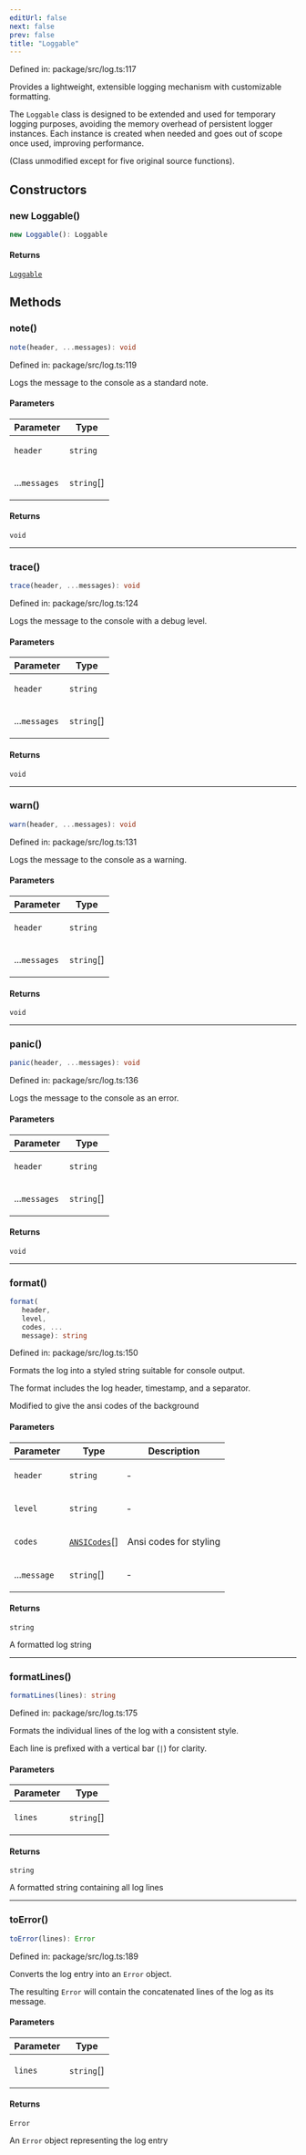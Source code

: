 ```yaml
---
editUrl: false
next: false
prev: false
title: "Loggable"
---
```


Defined in: package/src/log.ts:117

Provides a lightweight, extensible logging mechanism with customizable formatting.

The `Loggable` class is designed to be extended and used for temporary logging purposes,
avoiding the memory overhead of persistent logger instances. Each instance is created
when needed and goes out of scope once used, improving performance.

(Class unmodified except for five original source functions).

## Constructors

### new Loggable()

```ts
new Loggable(): Loggable
```

#### Returns

[`Loggable`](/reference/classes/loggable/)

## Methods

### note()

```ts
note(header, ...messages): void
```

Defined in: package/src/log.ts:119

Logs the message to the console as a standard note.

#### Parameters

<table>
<thead>
<tr>
<th>Parameter</th>
<th>Type</th>
</tr>
</thead>
<tbody>
<tr>
<td>

`header`

</td>
<td>

`string`

</td>
</tr>
<tr>
<td>

...`messages`

</td>
<td>

`string`[]

</td>
</tr>
</tbody>
</table>

#### Returns

`void`

***

### trace()

```ts
trace(header, ...messages): void
```

Defined in: package/src/log.ts:124

Logs the message to the console with a debug level.

#### Parameters

<table>
<thead>
<tr>
<th>Parameter</th>
<th>Type</th>
</tr>
</thead>
<tbody>
<tr>
<td>

`header`

</td>
<td>

`string`

</td>
</tr>
<tr>
<td>

...`messages`

</td>
<td>

`string`[]

</td>
</tr>
</tbody>
</table>

#### Returns

`void`

***

### warn()

```ts
warn(header, ...messages): void
```

Defined in: package/src/log.ts:131

Logs the message to the console as a warning.

#### Parameters

<table>
<thead>
<tr>
<th>Parameter</th>
<th>Type</th>
</tr>
</thead>
<tbody>
<tr>
<td>

`header`

</td>
<td>

`string`

</td>
</tr>
<tr>
<td>

...`messages`

</td>
<td>

`string`[]

</td>
</tr>
</tbody>
</table>

#### Returns

`void`

***

### panic()

```ts
panic(header, ...messages): void
```

Defined in: package/src/log.ts:136

Logs the message to the console as an error.

#### Parameters

<table>
<thead>
<tr>
<th>Parameter</th>
<th>Type</th>
</tr>
</thead>
<tbody>
<tr>
<td>

`header`

</td>
<td>

`string`

</td>
</tr>
<tr>
<td>

...`messages`

</td>
<td>

`string`[]

</td>
</tr>
</tbody>
</table>

#### Returns

`void`

***

### format()

```ts
format(
   header, 
   level, 
   codes, ...
   message): string
```

Defined in: package/src/log.ts:150

Formats the log into a styled string suitable for console output.

The format includes the log header, timestamp, and a separator.

Modified to give the ansi codes of the background

#### Parameters

<table>
<thead>
<tr>
<th>Parameter</th>
<th>Type</th>
<th>Description</th>
</tr>
</thead>
<tbody>
<tr>
<td>

`header`

</td>
<td>

`string`

</td>
<td>

&hyphen;

</td>
</tr>
<tr>
<td>

`level`

</td>
<td>

`string`

</td>
<td>

&hyphen;

</td>
</tr>
<tr>
<td>

`codes`

</td>
<td>

[`ANSICodes`](/reference/enumerations/ansicodes/)[]

</td>
<td>

Ansi codes for styling

</td>
</tr>
<tr>
<td>

...`message`

</td>
<td>

`string`[]

</td>
<td>

&hyphen;

</td>
</tr>
</tbody>
</table>

#### Returns

`string`

A formatted log string

***

### formatLines()

```ts
formatLines(lines): string
```

Defined in: package/src/log.ts:175

Formats the individual lines of the log with a consistent style.

Each line is prefixed with a vertical bar (`|`) for clarity.

#### Parameters

<table>
<thead>
<tr>
<th>Parameter</th>
<th>Type</th>
</tr>
</thead>
<tbody>
<tr>
<td>

`lines`

</td>
<td>

`string`[]

</td>
</tr>
</tbody>
</table>

#### Returns

`string`

A formatted string containing all log lines

***

### toError()

```ts
toError(lines): Error
```

Defined in: package/src/log.ts:189

Converts the log entry into an `Error` object.

The resulting `Error` will contain the concatenated lines of the log as its message.

#### Parameters

<table>
<thead>
<tr>
<th>Parameter</th>
<th>Type</th>
</tr>
</thead>
<tbody>
<tr>
<td>

`lines`

</td>
<td>

`string`[]

</td>
</tr>
</tbody>
</table>

#### Returns

`Error`

An `Error` object representing the log entry
